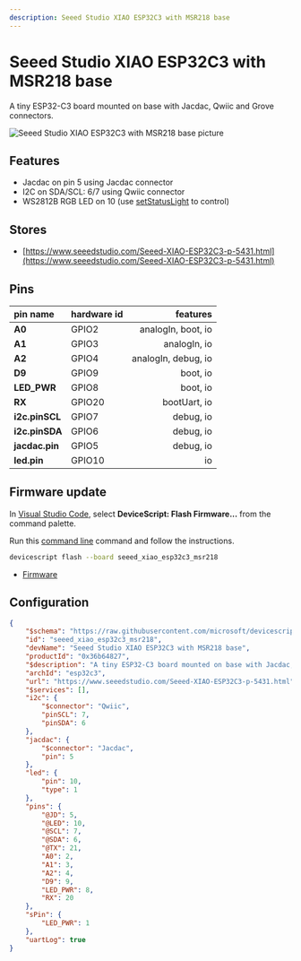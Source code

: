 ```yaml
---
description: Seeed Studio XIAO ESP32C3 with MSR218 base
---
```

# Seeed Studio XIAO ESP32C3 with MSR218 base


A tiny ESP32-C3 board mounted on base with Jacdac, Qwiic and Grove connectors.


![Seeed Studio XIAO ESP32C3 with MSR218 base picture](https://microsoft.github.io/jacdac-docs/images/devices/seeed-studio/xiaoesp32c3withmsr218base218v46.catalog.jpg)

## Features

-  Jacdac on pin 5 using Jacdac connector
-  I2C on SDA/SCL: 6/7 using Qwiic connector
-  WS2812B RGB LED on 10  (use [setStatusLight](/developer/status-light) to control)

## Stores

-  [https://www.seeedstudio.com/Seeed-XIAO-ESP32C3-p-5431.html](https://www.seeedstudio.com/Seeed-XIAO-ESP32C3-p-5431.html)

## Pins

| pin name | hardware id | features |
|:---------|:------------|---------:|
| **A0** |  GPIO2 |  analogIn,  boot,  io |
| **A1** |  GPIO3 |  analogIn,  io |
| **A2** |  GPIO4 |  analogIn,  debug,  io |
| **D9** |  GPIO9 |  boot,  io |
| **LED_PWR** |  GPIO8 |  boot,  io |
| **RX** |  GPIO20 |  bootUart,  io |
| **i2c.pinSCL** |  GPIO7 |  debug,  io |
| **i2c.pinSDA** |  GPIO6 |  debug,  io |
| **jacdac.pin** |  GPIO5 |  debug,  io |
| **led.pin** |  GPIO10 |  io |



## Firmware update

In [Visual Studio Code](/getting-started/vscode),
select **DeviceScript: Flash Firmware...** from the command palette.
        
Run this [command line](/api/cli) command and follow the instructions.

```bash
devicescript flash --board seeed_xiao_esp32c3_msr218
```


- [Firmware](https://github.com/microsoft/devicescript-esp32/releases/latest/download/devicescript-esp32c3-seeed_xiao_esp32c3_msr218-0x0.bin)

## Configuration

```json title="seeed_xiao_esp32c3_msr218.json"
{
    "$schema": "https://raw.githubusercontent.com/microsoft/devicescript-esp32/main/boards/esp32deviceconfig.schema.json",
    "id": "seeed_xiao_esp32c3_msr218",
    "devName": "Seeed Studio XIAO ESP32C3 with MSR218 base",
    "productId": "0x36b64827",
    "$description": "A tiny ESP32-C3 board mounted on base with Jacdac, Qwiic and Grove connectors.",
    "archId": "esp32c3",
    "url": "https://www.seeedstudio.com/Seeed-XIAO-ESP32C3-p-5431.html",
    "$services": [],
    "i2c": {
        "$connector": "Qwiic",
        "pinSCL": 7,
        "pinSDA": 6
    },
    "jacdac": {
        "$connector": "Jacdac",
        "pin": 5
    },
    "led": {
        "pin": 10,
        "type": 1
    },
    "pins": {
        "@JD": 5,
        "@LED": 10,
        "@SCL": 7,
        "@SDA": 6,
        "@TX": 21,
        "A0": 2,
        "A1": 3,
        "A2": 4,
        "D9": 9,
        "LED_PWR": 8,
        "RX": 20
    },
    "sPin": {
        "LED_PWR": 1
    },
    "uartLog": true
}
```
